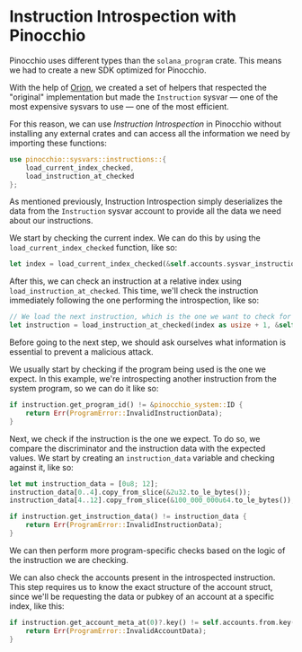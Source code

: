 
# Instruction Introspection with Pinocchio

Pinocchio uses different types than the `solana_program` crate. This means we had to create a new SDK optimized for Pinocchio.

With the help of [Orion](https://x.com/BasedOrion_), we created a set of helpers that respected the "original"
implementation but made the `Instruction` sysvar — one of the most expensive sysvars to use — one of the most efficient.

For this reason, we can use *Instruction Introspection* in Pinocchio without installing any external crates and can access all the information we need by importing these functions:

```rust
use pinocchio::sysvars::instructions::{
    load_current_index_checked, 
    load_instruction_at_checked
}; 
```

<ArticleSection name="How to use Introspection" id="how-to-use-introspection" level="h2" />

As mentioned previously, Instruction Introspection simply deserializes the data from the `Instruction` sysvar account to provide all the data we need about our instructions.

We start by checking the current index. We can do this by using the `load_current_index_checked` function, like so:

```rust
let index = load_current_index_checked(&self.accounts.sysvar_instructions)?;
```

After this, we can check an instruction at a relative index using `load_instruction_at_checked`. This time, we'll check the instruction immediately following the one performing the introspection, like so:

```rust
// We load the next instruction, which is the one we want to check for the correct input.
let instruction = load_instruction_at_checked(index as usize + 1, &self.accounts.sysvar_instructions)?;
```

Before going to the next step, we should ask ourselves what information is essential to prevent a malicious attack.

We usually start by checking if the program being used is the one we expect. In this example, we're introspecting another instruction from the system program, so we can do it like so:

```rust
if instruction.get_program_id() != &pinocchio_system::ID {
    return Err(ProgramError::InvalidInstructionData);
}
```

Next, we check if the instruction is the one we expect. To do so, we compare the discriminator and the instruction data with the expected values. We start by creating an `instruction_data` variable and checking against it, like so:

```rust
let mut instruction_data = [0u8; 12];
instruction_data[0..4].copy_from_slice(&2u32.to_le_bytes());
instruction_data[4..12].copy_from_slice(&100_000_000u64.to_le_bytes());

if instruction.get_instruction_data() != instruction_data {
    return Err(ProgramError::InvalidInstructionData);
}
```

We can then perform more program-specific checks based on the logic of the instruction we are checking.

We can also check the accounts present in the introspected instruction. This step requires us to know the exact structure of the account struct, since we'll be requesting the data or pubkey of an account at a specific index, like this:

```rust
if instruction.get_account_meta_at(0)?.key() != self.accounts.from.key() {
    return Err(ProgramError::InvalidAccountData);
}
```
